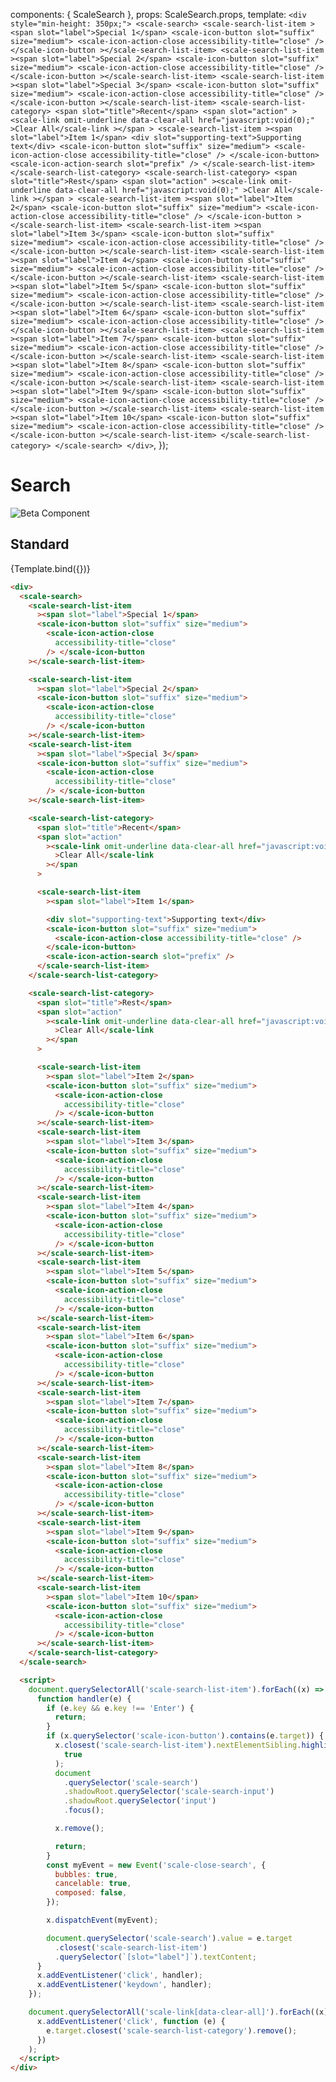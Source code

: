 
<Meta
  title="Beta Components/Search"
  component={ScaleSearch}
/>

  components: { ScaleSearch },
  props: ScaleSearch.props,
  template: `<div style="min-height: 350px;">
  <scale-search>
        <scale-search-list-item
          ><span slot="label">Special 1</span>
          <scale-icon-button slot="suffix" size="medium">
            <scale-icon-action-close
              accessibility-title="close"
            /> </scale-icon-button
        ></scale-search-list-item>
        <scale-search-list-item
          ><span slot="label">Special 2</span>
          <scale-icon-button slot="suffix" size="medium">
            <scale-icon-action-close
              accessibility-title="close"
            /> </scale-icon-button
        ></scale-search-list-item>
        <scale-search-list-item
          ><span slot="label">Special 3</span>
          <scale-icon-button slot="suffix" size="medium">
            <scale-icon-action-close
              accessibility-title="close"
            /> </scale-icon-button
        ></scale-search-list-item>
        <scale-search-list-category>
          <span slot="title">Recent</span>
          <span slot="action"
            ><scale-link omit-underline data-clear-all href="javascript:void(0);"
              >Clear All</scale-link
            ></span
          >
          <scale-search-list-item
            ><span slot="label">Item 1</span>
            <div slot="supporting-text">Supporting text</div>
            <scale-icon-button slot="suffix" size="medium">
              <scale-icon-action-close accessibility-title="close" />
            </scale-icon-button>
            <scale-icon-action-search slot="prefix" />
          </scale-search-list-item>
        </scale-search-list-category>
        <scale-search-list-category>
          <span slot="title">Rest</span>
          <span slot="action"
            ><scale-link omit-underline data-clear-all href="javascript:void(0);"
              >Clear All</scale-link
            ></span
          >
          <scale-search-list-item
            ><span slot="label">Item 2</span>
            <scale-icon-button slot="suffix" size="medium">
              <scale-icon-action-close
                accessibility-title="close"
              /> </scale-icon-button
          ></scale-search-list-item>
          <scale-search-list-item
            ><span slot="label">Item 3</span>
            <scale-icon-button slot="suffix" size="medium">
              <scale-icon-action-close
                accessibility-title="close"
              /> </scale-icon-button
          ></scale-search-list-item>
          <scale-search-list-item
            ><span slot="label">Item 4</span>
            <scale-icon-button slot="suffix" size="medium">
              <scale-icon-action-close
                accessibility-title="close"
              /> </scale-icon-button
          ></scale-search-list-item>
          <scale-search-list-item
            ><span slot="label">Item 5</span>
            <scale-icon-button slot="suffix" size="medium">
              <scale-icon-action-close
                accessibility-title="close"
              /> </scale-icon-button
          ></scale-search-list-item>
          <scale-search-list-item
            ><span slot="label">Item 6</span>
            <scale-icon-button slot="suffix" size="medium">
              <scale-icon-action-close
                accessibility-title="close"
              /> </scale-icon-button
          ></scale-search-list-item>
          <scale-search-list-item
            ><span slot="label">Item 7</span>
            <scale-icon-button slot="suffix" size="medium">
              <scale-icon-action-close
                accessibility-title="close"
              /> </scale-icon-button
          ></scale-search-list-item>
          <scale-search-list-item
            ><span slot="label">Item 8</span>
            <scale-icon-button slot="suffix" size="medium">
              <scale-icon-action-close
                accessibility-title="close"
              /> </scale-icon-button
          ></scale-search-list-item>
          <scale-search-list-item
            ><span slot="label">Item 9</span>
            <scale-icon-button slot="suffix" size="medium">
              <scale-icon-action-close
                accessibility-title="close"
              /> </scale-icon-button
          ></scale-search-list-item>
          <scale-search-list-item
            ><span slot="label">Item 10</span>
            <scale-icon-button slot="suffix" size="medium">
              <scale-icon-action-close
                accessibility-title="close"
              /> </scale-icon-button
          ></scale-search-list-item>
        </scale-search-list-category>
      </scale-search>
      </div>`,
});

<div
  style={{
    display: 'inline-flex',
    alignItems: 'center',
    justifyContent: 'space-between',
    width: '100%',
  }}
>
  <h1>Search</h1>
  <img src="assets/beta.png" alt="Beta Component" />
</div>

## Standard

<Canvas withSource="none">
  <Story name="Standard">{Template.bind({})}</Story>
</Canvas>

<ArgsTable story="Standard" />

```html
<div>
  <scale-search>
    <scale-search-list-item
      ><span slot="label">Special 1</span>
      <scale-icon-button slot="suffix" size="medium">
        <scale-icon-action-close
          accessibility-title="close"
        /> </scale-icon-button
    ></scale-search-list-item>

    <scale-search-list-item
      ><span slot="label">Special 2</span>
      <scale-icon-button slot="suffix" size="medium">
        <scale-icon-action-close
          accessibility-title="close"
        /> </scale-icon-button
    ></scale-search-list-item>
    <scale-search-list-item
      ><span slot="label">Special 3</span>
      <scale-icon-button slot="suffix" size="medium">
        <scale-icon-action-close
          accessibility-title="close"
        /> </scale-icon-button
    ></scale-search-list-item>

    <scale-search-list-category>
      <span slot="title">Recent</span>
      <span slot="action"
        ><scale-link omit-underline data-clear-all href="javascript:void(0);"
          >Clear All</scale-link
        ></span
      >

      <scale-search-list-item
        ><span slot="label">Item 1</span>

        <div slot="supporting-text">Supporting text</div>
        <scale-icon-button slot="suffix" size="medium">
          <scale-icon-action-close accessibility-title="close" />
        </scale-icon-button>
        <scale-icon-action-search slot="prefix" />
      </scale-search-list-item>
    </scale-search-list-category>

    <scale-search-list-category>
      <span slot="title">Rest</span>
      <span slot="action"
        ><scale-link omit-underline data-clear-all href="javascript:void(0);"
          >Clear All</scale-link
        ></span
      >

      <scale-search-list-item
        ><span slot="label">Item 2</span>
        <scale-icon-button slot="suffix" size="medium">
          <scale-icon-action-close
            accessibility-title="close"
          /> </scale-icon-button
      ></scale-search-list-item>
      <scale-search-list-item
        ><span slot="label">Item 3</span>
        <scale-icon-button slot="suffix" size="medium">
          <scale-icon-action-close
            accessibility-title="close"
          /> </scale-icon-button
      ></scale-search-list-item>
      <scale-search-list-item
        ><span slot="label">Item 4</span>
        <scale-icon-button slot="suffix" size="medium">
          <scale-icon-action-close
            accessibility-title="close"
          /> </scale-icon-button
      ></scale-search-list-item>
      <scale-search-list-item
        ><span slot="label">Item 5</span>
        <scale-icon-button slot="suffix" size="medium">
          <scale-icon-action-close
            accessibility-title="close"
          /> </scale-icon-button
      ></scale-search-list-item>
      <scale-search-list-item
        ><span slot="label">Item 6</span>
        <scale-icon-button slot="suffix" size="medium">
          <scale-icon-action-close
            accessibility-title="close"
          /> </scale-icon-button
      ></scale-search-list-item>
      <scale-search-list-item
        ><span slot="label">Item 7</span>
        <scale-icon-button slot="suffix" size="medium">
          <scale-icon-action-close
            accessibility-title="close"
          /> </scale-icon-button
      ></scale-search-list-item>
      <scale-search-list-item
        ><span slot="label">Item 8</span>
        <scale-icon-button slot="suffix" size="medium">
          <scale-icon-action-close
            accessibility-title="close"
          /> </scale-icon-button
      ></scale-search-list-item>
      <scale-search-list-item
        ><span slot="label">Item 9</span>
        <scale-icon-button slot="suffix" size="medium">
          <scale-icon-action-close
            accessibility-title="close"
          /> </scale-icon-button
      ></scale-search-list-item>
      <scale-search-list-item
        ><span slot="label">Item 10</span>
        <scale-icon-button slot="suffix" size="medium">
          <scale-icon-action-close
            accessibility-title="close"
          /> </scale-icon-button
      ></scale-search-list-item>
    </scale-search-list-category>
  </scale-search>

  <script>
    document.querySelectorAll('scale-search-list-item').forEach((x) => {
      function handler(e) {
        if (e.key && e.key !== 'Enter') {
          return;
        }
        if (x.querySelector('scale-icon-button').contains(e.target)) {
          x.closest('scale-search-list-item').nextElementSibling.highlight(
            true
          );
          document
            .querySelector('scale-search')
            .shadowRoot.querySelector('scale-search-input')
            .shadowRoot.querySelector('input')
            .focus();

          x.remove();

          return;
        }
        const myEvent = new Event('scale-close-search', {
          bubbles: true,
          cancelable: true,
          composed: false,
        });

        x.dispatchEvent(myEvent);

        document.querySelector('scale-search').value = e.target
          .closest('scale-search-list-item')
          .querySelector(`[slot="label"]`).textContent;
      }
      x.addEventListener('click', handler);
      x.addEventListener('keydown', handler);
    });

    document.querySelectorAll('scale-link[data-clear-all]').forEach((x) =>
      x.addEventListener('click', function (e) {
        e.target.closest('scale-search-list-category').remove();
      })
    );
  </script>
</div>
```
